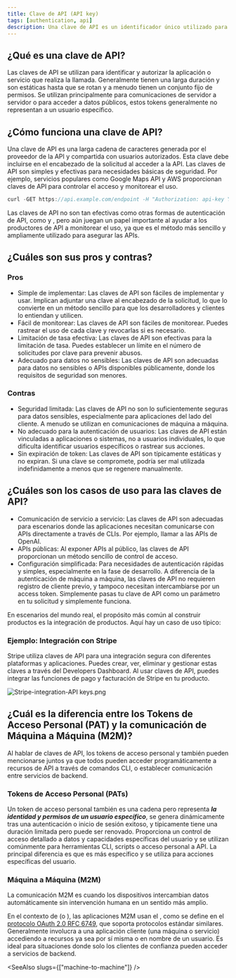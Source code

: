 ```yaml
---
title: Clave de API (API key)
tags: [authentication, api]
description: Una clave de API es un identificador único utilizado para autenticar y autorizar un cliente al acceder a una API. Sirve como un token secreto incluido en las solicitudes de API para verificar la identidad del cliente y permitir el acceso a recursos o servicios específicos. Las claves de API se utilizan típicamente en comunicaciones de servidor a servidor o al acceder a datos públicos.
---
```


## ¿Qué es una clave de API?

Las claves de API se utilizan para identificar y autorizar la aplicación o servicio que realiza la llamada. Generalmente tienen una larga duración y son estáticas hasta que se rotan y a menudo tienen un conjunto fijo de permisos. Se utilizan principalmente para comunicaciones de servidor a servidor o para acceder a datos públicos, estos tokens generalmente no representan a un usuario específico.

## ¿Cómo funciona una clave de API?

Una clave de API es una larga cadena de caracteres generada por el proveedor de la API y compartida con usuarios autorizados. Esta clave debe incluirse en el encabezado de la solicitud al acceder a la API. Las claves de API son simples y efectivas para necesidades básicas de seguridad. Por ejemplo, servicios populares como Google Maps API y AWS proporcionan claves de API para controlar el acceso y monitorear el uso.

```java
curl -GET https://api.example.com/endpoint -H "Authorization: api-key YOUR_API_KEY"
```

Las claves de API no son tan efectivas como otras formas de autenticación de API, como <Ref slug="oauth-2.0" /> y <Ref slug="jwt" />, pero aún juegan un papel importante al ayudar a los productores de API a monitorear el uso, ya que es el método más sencillo y ampliamente utilizado para asegurar las APIs.

## ¿Cuáles son sus pros y contras?

### Pros

- Simple de implementar: Las claves de API son fáciles de implementar y usar. Implican adjuntar una clave al encabezado de la solicitud, lo que lo convierte en un método sencillo para que los desarrolladores y clientes lo entiendan y utilicen.
- Fácil de monitorear: Las claves de API son fáciles de monitorear. Puedes rastrear el uso de cada clave y revocarlas si es necesario.
- Limitación de tasa efectiva: Las claves de API son efectivas para la limitación de tasa. Puedes establecer un límite en el número de solicitudes por clave para prevenir abusos.
- Adecuado para datos no sensibles: Las claves de API son adecuadas para datos no sensibles o APIs disponibles públicamente, donde los requisitos de seguridad son menores.

### Contras

- Seguridad limitada: Las claves de API no son lo suficientemente seguras para datos sensibles, especialmente para aplicaciones del lado del cliente. A menudo se utilizan en comunicaciones de máquina a máquina.
- No adecuado para la autenticación de usuarios: Las claves de API están vinculadas a aplicaciones o sistemas, no a usuarios individuales, lo que dificulta identificar usuarios específicos o rastrear sus acciones.
- Sin expiración de token: Las claves de API son típicamente estáticas y no expiran. Si una clave se compromete, podría ser mal utilizada indefinidamente a menos que se regenere manualmente.

## ¿Cuáles son los casos de uso para las claves de API?

- Comunicación de servicio a servicio: Las claves de API son adecuadas para escenarios donde las aplicaciones necesitan comunicarse con APIs directamente a través de CLIs. Por ejemplo, llamar a las APIs de OpenAI.
- APIs públicas: Al exponer APIs al público, las claves de API proporcionan un método sencillo de control de acceso.
- Configuración simplificada: Para necesidades de autenticación rápidas y simples, especialmente en la fase de desarrollo. A diferencia de la autenticación de máquina a máquina, las claves de API no requieren registro de cliente previo, y tampoco necesitan intercambiarse por un access token. Simplemente pasas tu clave de API como un parámetro en tu solicitud y simplemente funciona.

En escenarios del mundo real, el propósito más común al construir productos es la integración de productos. Aquí hay un caso de uso típico:

### Ejemplo: Integración con Stripe

Stripe utiliza claves de API para una integración segura con diferentes plataformas y aplicaciones. Puedes crear, ver, eliminar y gestionar estas claves a través del Developers Dashboard. Al usar claves de API, puedes integrar las funciones de pago y facturación de Stripe en tu producto.

![Stripe-integration-API keys.png](https://uploads.strapi.logto.io/Stripe_integration_API_keys_cb6a2bc679.png)

## ¿Cuál es la diferencia entre los Tokens de Acceso Personal (PAT) y la comunicación de Máquina a Máquina (M2M)?

Al hablar de claves de API, los tokens de acceso personal y <Ref slug="machine-to-machine" /> también pueden mencionarse juntos ya que todos pueden acceder programáticamente a recursos de API a través de comandos CLI, o establecer comunicación entre servicios de backend.

### Tokens de Acceso Personal (PATs)

Un token de acceso personal también es una cadena pero representa ***la identidad y permisos de un usuario específico***, se genera dinámicamente tras una autenticación o inicio de sesión exitoso, y típicamente tiene una duración limitada pero puede ser renovado. Proporciona un control de acceso detallado a datos y capacidades específicas del usuario y se utilizan comúnmente para herramientas CLI, scripts o acceso personal a API. La principal diferencia es que es más específico y se utiliza para acciones específicas del usuario.

### Máquina a Máquina (M2M)

La comunicación M2M es cuando los dispositivos intercambian datos automáticamente sin intervención humana en un sentido más amplio.

En el contexto de <Ref slug="openid-connect" /> (o <Ref slug="oauth-2.0" />), las aplicaciones M2M usan el <Ref slug="client-credentials-flow" />, como se define en el [protocolo OAuth 2.0 RFC 6749](https://datatracker.ietf.org/doc/html/rfc6749), que soporta protocolos estándar similares. Generalmente involucra a una aplicación cliente (una máquina o servicio) accediendo a recursos ya sea por sí misma o en nombre de un usuario. Es ideal para situaciones donde solo los clientes de confianza pueden acceder a servicios de backend.

<SeeAlso slugs={["machine-to-machine"]} />
